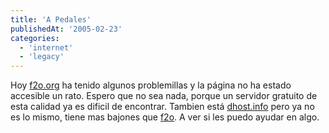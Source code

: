 ```yaml
---
title: 'A Pedales'
publishedAt: '2005-02-23'
categories:
  - 'internet'
  - 'legacy'
---
```


Hoy [f2o.org](http://www.f2o.org) ha tenido algunos problemillas y la página no ha estado accesible un rato. Espero que no sea nada, porque un servidor gratuito de esta calidad ya es dificil de encontrar. Tambien está [dhost.info](http://dhost.info) pero ya no es lo mismo, tiene mas bajones que [f2o](http://www.f2o.org). A ver si les puedo ayudar en algo.
